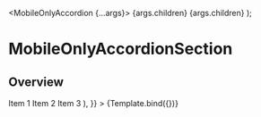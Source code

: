 



<Meta
  title="Patterns/Navigation/HeaderFooterMenu"
  component={MobileOnlyAccordion}
/>

  <MobileOnlyAccordion {...args}>
    <MobileOnlyAccordionSection title={args.title}>
      {args.children}
    </MobileOnlyAccordionSection>
    <MobileOnlyAccordionSection title={args.title}>
      {args.children}
    </MobileOnlyAccordionSection>
  </MobileOnlyAccordion>
);

# MobileOnlyAccordionSection

## Overview

<Canvas>
  <Story
    name="HeaderFooterMenu"
    parameters={{
      viewport: {},
    }}
    args={{
      allowMultiple: true,
      allowToggle: false,
      title: 'Section title',
      children: (
        <List>
          <ListItem>Item 1</ListItem>
          <ListItem>Item 2</ListItem>
          <ListItem>Item 3</ListItem>
        </List>
      ),
    }}
  >
    {Template.bind({})}
  </Story>
</Canvas>
